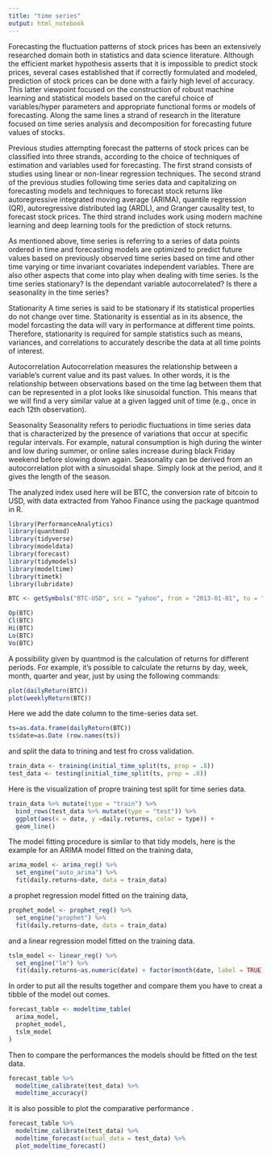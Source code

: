 ```yaml
---
title: "time series"
output: html_notebook
---
```

Forecasting the fluctuation patterns of stock prices has been an extensively researched domain both in statistics and data science literature. Although the efficient market hypothesis asserts that it is impossible to predict stock prices, several cases established that if correctly formulated and modeled, prediction of stock prices can be done with a fairly high level of accuracy. This latter viewpoint focused on the construction of robust machine learning and statistical models based on the careful choice of variables/hyper parameters and appropriate functional forms or models of forecasting. Along the same lines a strand of research in the literature focused on time series analysis and decomposition for forecasting future values of stocks.

Previous studies attempting forecast the patterns of stock prices can be classified into three strands, according to the choice of techniques of estimation and variables used for forecasting. The first strand consists of studies using linear or non-linear regression techniques. The second strand of the previous studies following time series data and capitalizing on forecasting models and techniques to forecast stock returns like autoregressive integrated moving average (ARIMA), quantile regression (QR), autoregressive distributed lag (ARDL), and Granger causality test, to forecast stock prices. The third strand includes work using modern machine learning and deep learning tools for the prediction of stock returns.

As mentioned above, time series is referring to a series of data points ordered in time and forecasting models are optimized to predict future values based on previously observed time series based on time and other time varying or time invariant covariates independent variables. There are also other aspects that come into play when dealing with time series.
Is the time series stationary?
Is the dependant variable autocorrelated?
Is there a seasonality in the time series?


Stationarity
A time series is said to be stationary if its statistical properties do not change over time. Stationarity is essential as in its absence, the model forcasting the data will vary in performance at different time points. Therefore, stationarity is required for sample statistics such as means, variances, and correlations to accurately describe the data at all time points of interest.

Autocorrelation
Autocorrelation measures the relationship between a variable's current value and its past values. In other words, it is the relationship between observations based on the time lag between them that can be represented in a plot looks like sinusoidal function.
This means that we will find a very similar value at a given lagged unit of time (e.g., once in each 12th observation). 

Seasonality
Seasonality refers to periodic fluctuations in time series data that is characterized by the presence of variations that occur at specific regular intervals. For example, natural consumption is high during the winter and low during summer, or online sales increase during black Friday weekend before slowing down again. Seasonality can be derived from an autocorrelation plot with a sinusoidal shape. Simply look at the period, and it gives the length of the season.


The analyzed index used here will be BTC, the conversion  rate of bitcoin to USD, with data extracted from Yahoo Finance using the package quantmod in R.
```r
library(PerformanceAnalytics)
library(quantmod)
library(tidyverse)
library(modeldata)
library(forecast)
library(tidymodels)
library(modeltime)
library(timetk)
library(lubridate)
```


```r
BTC <- getSymbols("BTC-USD", src = "yahoo", from = "2013-01-01", to = "2020-11-01", auto.assign = FALSE)

Op(BTC)
Cl(BTC)
Hi(BTC)
Lo(BTC)
Vo(BTC)
```
A possibility given by quantmod is the calculation of returns for different periods. For example, it’s possible to calculate the returns by day, week, month, quarter and year, just by using the following commands:

```r
plot(dailyReturn(BTC))
plot(weeklyReturn(BTC))
```
Here we add the date column to the time-series data set.
```r
ts=as.data.frame(dailyReturn(BTC))
ts$date=as.Date (row.names(ts)) 
```

and split the data to trining and test fro cross validation.
```r
train_data <- training(initial_time_split(ts, prop = .8))
test_data <- testing(initial_time_split(ts, prop = .8))

```
Here is the visualization of propre training test split for time series data.
```r
train_data %>% mutate(type = "train") %>% 
  bind_rows(test_data %>% mutate(type = "test")) %>% 
  ggplot(aes(x = date, y =daily.returns, color = type)) + 
  geom_line()
```

The model fitting procedure is similar to that tidy models, here is the example for an ARIMA model fitted on the training data,
```r
arima_model <- arima_reg() %>% 
  set_engine("auto_arima") %>% 
  fit(daily.returns~date, data = train_data)
```


a prophet regression model fitted on the training data,
```r
prophet_model <- prophet_reg() %>% 
  set_engine("prophet") %>% 
  fit(daily.returns~date, data = train_data)
```

and a linear regression model fitted on the training data.
```r
tslm_model <- linear_reg() %>% 
  set_engine("lm") %>% 
  fit(daily.returns~as.numeric(date) + factor(month(date, label = TRUE)), data = train_data)

```

In order to put all the results together and compare them you have to creat a tibble of the model out comes.
```r
forecast_table <- modeltime_table(
  arima_model,
  prophet_model,
  tslm_model
)
```


Then to compare the performances the models should be fitted on the test data.
```r
forecast_table %>% 
  modeltime_calibrate(test_data) %>% 
  modeltime_accuracy()
```


it is also possible to plot the comparative performance .
```r
forecast_table %>% 
  modeltime_calibrate(test_data) %>% 
  modeltime_forecast(actual_data = test_data) %>% 
  plot_modeltime_forecast()
```

